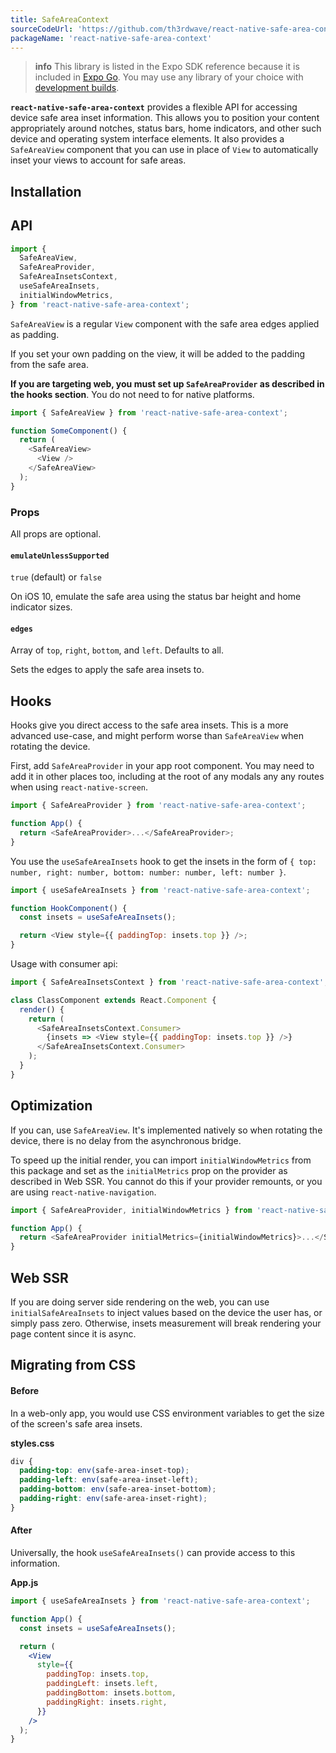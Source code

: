 ```yaml
---
title: SafeAreaContext
sourceCodeUrl: 'https://github.com/th3rdwave/react-native-safe-area-context'
packageName: 'react-native-safe-area-context'
---
```



> **info** This library is listed in the Expo SDK reference because it is included in [Expo Go](/get-started/expo-go/). You may use any library of your choice with [development builds](/develop/development-builds/introduction/).

**`react-native-safe-area-context`** provides a flexible API for accessing device safe area inset information. This allows you to position your content appropriately around notches, status bars, home indicators, and other such device and operating system interface elements. It also provides a `SafeAreaView` component that you can use in place of `View` to automatically inset your views to account for safe areas.

<PlatformsSection android emulator ios simulator web />

## Installation

<APIInstallSection href="https://github.com/th3rdwave/react-native-safe-area-context#getting-started" />

## API

```js
import {
  SafeAreaView,
  SafeAreaProvider,
  SafeAreaInsetsContext,
  useSafeAreaInsets,
  initialWindowMetrics,
} from 'react-native-safe-area-context';
```

`SafeAreaView` is a regular `View` component with the safe area edges applied as padding.

If you set your own padding on the view, it will be added to the padding from the safe area.

**If you are targeting web, you must set up `SafeAreaProvider` as described in the hooks section**. You do not need to for native platforms.

```js
import { SafeAreaView } from 'react-native-safe-area-context';

function SomeComponent() {
  return (
    <SafeAreaView>
      <View />
    </SafeAreaView>
  );
}
```

### Props

All props are optional.

#### `emulateUnlessSupported`

`true` (default) or `false`

On iOS 10, emulate the safe area using the status bar height and home indicator sizes.

#### `edges`

Array of `top`, `right`, `bottom`, and `left`. Defaults to all.

Sets the edges to apply the safe area insets to.

## Hooks

Hooks give you direct access to the safe area insets. This is a more advanced use-case, and might perform worse than `SafeAreaView` when rotating the device.

First, add `SafeAreaProvider` in your app root component. You may need to add it in other places too, including at the root of any modals any any routes when using `react-native-screen`.

```js
import { SafeAreaProvider } from 'react-native-safe-area-context';

function App() {
  return <SafeAreaProvider>...</SafeAreaProvider>;
}
```

You use the `useSafeAreaInsets` hook to get the insets in the form of `{ top: number, right: number, bottom: number: number, left: number }`.

```js
import { useSafeAreaInsets } from 'react-native-safe-area-context';

function HookComponent() {
  const insets = useSafeAreaInsets();

  return <View style={{ paddingTop: insets.top }} />;
}
```

Usage with consumer api:

```js
import { SafeAreaInsetsContext } from 'react-native-safe-area-context';

class ClassComponent extends React.Component {
  render() {
    return (
      <SafeAreaInsetsContext.Consumer>
        {insets => <View style={{ paddingTop: insets.top }} />}
      </SafeAreaInsetsContext.Consumer>
    );
  }
}
```

## Optimization

If you can, use `SafeAreaView`. It's implemented natively so when rotating the device, there is no delay from the asynchronous bridge.

To speed up the initial render, you can import `initialWindowMetrics` from this package and set as the `initialMetrics` prop on the provider as described in Web SSR. You cannot do this if your provider remounts, or you are using `react-native-navigation`.

```js
import { SafeAreaProvider, initialWindowMetrics } from 'react-native-safe-area-context';

function App() {
  return <SafeAreaProvider initialMetrics={initialWindowMetrics}>...</SafeAreaProvider>;
}
```

## Web SSR

If you are doing server side rendering on the web, you can use `initialSafeAreaInsets` to inject values based on the device the user has, or simply pass zero. Otherwise, insets measurement will break rendering your page content since it is async.

## Migrating from CSS

#### Before

In a web-only app, you would use CSS environment variables to get the size of the screen's safe area insets.

**styles.css**

```css
div {
  padding-top: env(safe-area-inset-top);
  padding-left: env(safe-area-inset-left);
  padding-bottom: env(safe-area-inset-bottom);
  padding-right: env(safe-area-inset-right);
}
```

#### After

Universally, the hook `useSafeAreaInsets()` can provide access to this information.

**App.js**

```jsx
import { useSafeAreaInsets } from 'react-native-safe-area-context';

function App() {
  const insets = useSafeAreaInsets();

  return (
    <View
      style={{
        paddingTop: insets.top,
        paddingLeft: insets.left,
        paddingBottom: insets.bottom,
        paddingRight: insets.right,
      }}
    />
  );
}
```
